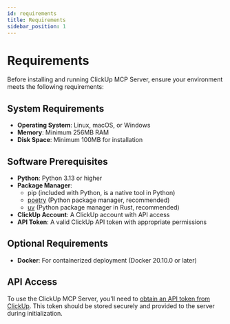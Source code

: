 ```yaml
---
id: requirements
title: Requirements
sidebar_position: 1
---
```


# Requirements

Before installing and running ClickUp MCP Server, ensure your environment meets the following requirements:

## System Requirements

- **Operating System**: Linux, macOS, or Windows
- **Memory**: Minimum 256MB RAM
- **Disk Space**: Minimum 100MB for installation

## Software Prerequisites

- **Python**: Python 3.13 or higher
- **Package Manager**:
  - pip (included with Python, is a native tool in Python)
  - [poetry] (Python package manager, recommended)
  - [uv] (Python package manager in Rust, recommended)
- **ClickUp Account**: A ClickUp account with API access
- **API Token**: A valid ClickUp API token with appropriate permissions

[poetry]: https://python-poetry.org/
[uv]: https://docs.astral.sh/uv/

## Optional Requirements

- **Docker**: For containerized deployment (Docker 20.10.0 or later)

## API Access

To use the ClickUp MCP Server, you'll need to [obtain an API token from ClickUp]. This token should be stored securely and provided to the server during initialization.

[obtain an API token from ClickUp]: https://clickup.com/api
